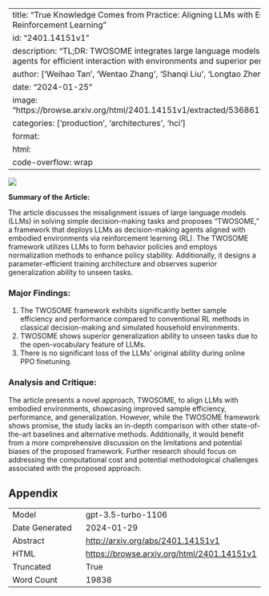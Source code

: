 
---
title: "True Knowledge Comes from Practice: Aligning LLMs with Embodied Environments via Reinforcement Learning"
id: "2401.14151v1"
description: "TL;DR: TWOSOME integrates large language models with reinforcement learning agents for efficient interaction with environments and superior performance."
author: ['Weihao Tan', 'Wentao Zhang', 'Shanqi Liu', 'Longtao Zheng', 'Xinrun Wang', 'Bo An']
date: "2024-01-25"
image: "https://browse.arxiv.org/html/2401.14151v1/extracted/5368617/overcooked_task3_env.png"
categories: ['production', 'architectures', 'hci']
format:
  html:
    code-overflow: wrap
---

![](https://browse.arxiv.org/html/2401.14151v1/extracted/5368617/overcooked_task3_env.png)

**Summary of the Article:**

The article discusses the misalignment issues of large language models (LLMs) in solving simple decision-making tasks and proposes "TWOSOME," a framework that deploys LLMs as decision-making agents aligned with embodied environments via reinforcement learning (RL). The TWOSOME framework utilizes LLMs to form behavior policies and employs normalization methods to enhance policy stability. Additionally, it designs a parameter-efficient training architecture and observes superior generalization ability to unseen tasks.

### Major Findings:
1. The TWOSOME framework exhibits significantly better sample efficiency and performance compared to conventional RL methods in classical decision-making and simulated household environments.
2. TWOSOME shows superior generalization ability to unseen tasks due to the open-vocabulary feature of LLMs.
3. There is no significant loss of the LLMs’ original ability during online PPO finetuning.

### Analysis and Critique:
The article presents a novel approach, TWOSOME, to align LLMs with embodied environments, showcasing improved sample efficiency, performance, and generalization. However, while the TWOSOME framework shows promise, the study lacks an in-depth comparison with other state-of-the-art baselines and alternative methods. Additionally, it would benefit from a more comprehensive discussion on the limitations and potential biases of the proposed framework. Further research should focus on addressing the computational cost and potential methodological challenges associated with the proposed approach.

## Appendix

|          |          |
|----------|----------|
| Model     | gpt-3.5-turbo-1106       |
| Date Generated     | 2024-01-29       |
| Abstract | [http://arxiv.org/abs/2401.14151v1](http://arxiv.org/abs/2401.14151v1)        |
| HTML     | [https://browse.arxiv.org/html/2401.14151v1](https://browse.arxiv.org/html/2401.14151v1)       |
| Truncated       | True       |
| Word Count       | 19838       |